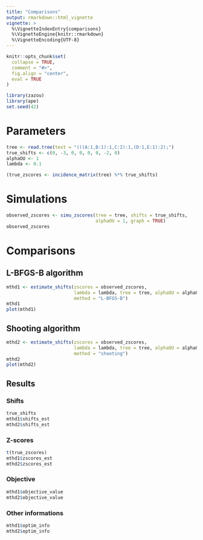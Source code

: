 ```yaml
---
title: "Comparisons"
output: rmarkdown::html_vignette
vignette: >
  %\VignetteIndexEntry{comparisons}
  %\VignetteEngine{knitr::rmarkdown}
  %\VignetteEncoding{UTF-8}
---
```


```r
knitr::opts_chunk$set(
  collapse = TRUE,
  comment = "#>", 
  fig.align = "center",
  eval = TRUE
)
```

```r
library(zazou)
library(ape)
set.seed(42)
```

# Parameters

```r
tree <- read.tree(text = "(((A:1,B:1):1,C:2):1,(D:1,E:1):2);")
true_shifts <- c(0, -3, 0, 0, 0, 0, -2, 0)
alphaOU <- 1
lambda <- 0.1
```

```r
(true_zscores <- incidence_matrix(tree) %*% true_shifts)
```


# Simulations

```r
observed_zscores <- simu_zscores(tree = tree, shifts = true_shifts, 
                                 alphaOU = 1, graph = TRUE)
observed_zscores
```


# Comparisons

## L-BFGS-B algorithm

```r
mthd1 <- estimate_shifts(zscores = observed_zscores, 
                         lambda = lambda, tree = tree, alphaOU = alphaOU, 
                         method = "L-BFGS-B")
mthd1
plot(mthd1)
```

## Shooting algorithm


```r
mthd2 <- estimate_shifts(zscores = observed_zscores, 
                         lambda = lambda, tree = tree, alphaOU = alphaOU, 
                         method = "shooting")
mthd2
plot(mthd2)
```


## Results

### Shifts

```r
true_shifts
mthd1$shifts_est
mthd2$shifts_est
```

### Z-scores

```r
t(true_zscores)
mthd1$zscores_est
mthd2$zscores_est
```

### Objective 

```r
mthd1$objective_value
mthd2$objective_value
```

### Other informations

```r
mthd1$optim_info
mthd2$optim_info
```

